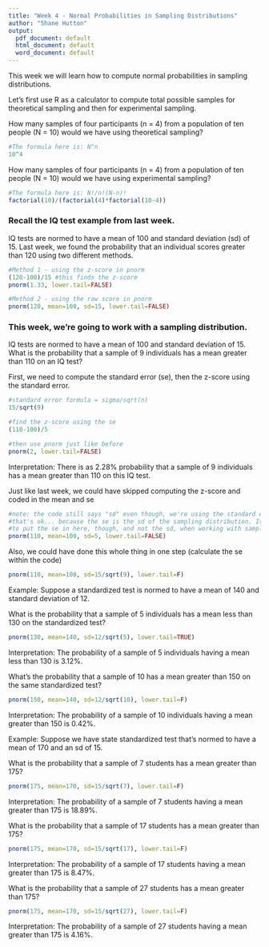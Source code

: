 ---
title: "Week 4 - Normal Probabilities in Sampling Distributions"
author: "Shane Hutton"
output:
  pdf_document: default
  html_document: default
  word_document: default
---

This week we will learn how to compute normal probabilities in sampling distributions. 

Let's first use R as a calculator to compute total possible samples for theoretical sampling and then for experimental sampling.

How many samples of four participants (n = 4) from a population of ten people (N = 10) would we have using theoretical sampling?
```{r}
#The formula here is: N^n
10^4
```

How many samples of four participants (n = 4) from a population of ten people (N = 10) would we have using experimental sampling?
```{r}
#The formula here is: N!/n!(N-n)!
factorial(10)/(factorial(4)*factorial(10-4))
```

### Recall the IQ test example from last week. 

IQ tests are normed to have a mean of 100 and standard deviation (sd) of 15. Last week, we found the probability that an individual scores greater than 120 using two different methods.
```{r}
#Method 1 - using the z-score in pnorm
(120-100)/15 #this finds the z-score
pnorm(1.33, lower.tail=FALSE)

#Method 2 - using the raw score in pnorm
pnorm(120, mean=100, sd=15, lower.tail=FALSE)
```

### This week, we're going to work with a sampling distribution. 

IQ tests are normed to have a mean of 100 and standard deviation of 15. What is the probability that a sample of 9 individuals has a mean greater than 110 on an IQ test?

First, we need to compute the standard error (se), then the z-score using the standard error.
```{r}
#standard error formula = sigma/sqrt(n)
15/sqrt(9)

#find the z-score using the se 
(110-100)/5

#then use pnorm just like before
pnorm(2, lower.tail=FALSE)
```

Interpretation: There is as 2.28% probability that a sample of 9 individuals has a mean greater than 110 on this IQ test.

Just like last week, we could have skipped computing the z-score and coded in the mean and se
```{r}
#note: the code still says "sd" even though, we're using the standard error and 
#that's ok... because the se is the sd of the sampling distribution. It is up to you
#to put the se in here, though, and not the sd, when working with sampling #distributions. 
pnorm(110, mean=100, sd=5, lower.tail=FALSE)
```

Also, we could have done this whole thing in one step (calculate the se within the code)
```{r}
pnorm(110, mean=100, sd=15/sqrt(9), lower.tail=F)
```

Example: 
Suppose a standardized test is normed to have a mean of 140 and standard deviation of 12.

What is the probability that a sample of 5 individuals has a mean less than 130 on the standardized test?
```{r}
pnorm(130, mean=140, sd=12/sqrt(5), lower.tail=TRUE)
```
Interpretation: The probability of a sample of 5 individuals having a mean less than 130 is 3.12%.

What's the probability that a sample of 10 has a mean greater than 150 on the same standardized test?
```{r}
pnorm(150, mean=140, sd=12/sqrt(10), lower.tail=F)
```
Interpretation: The probability of a sample of 10 individuals having a mean greater than 150 is 0.42%.

Example:
Suppose we have state standardized test that's normed to have a mean of 170 and an sd of 15. 

What is the probability that a sample of 7 students has a mean greater than 175?
```{r}
pnorm(175, mean=170, sd=15/sqrt(7), lower.tail=F)
```
Interpretation: The probability of a sample of 7 students having a mean greater than 175 is 18.89%.

What is the probability that a sample of 17 students has a mean greater than 175?
```{r}
pnorm(175, mean=170, sd=15/sqrt(17), lower.tail=F)
```
Interpretation: The probability of a sample of 17 students having a mean greater than 175 is 8.47%.

What is the probability that a sample of 27 students has a mean greater than 175?
```{r}
pnorm(175, mean=170, sd=15/sqrt(27), lower.tail=F)
```
Interpretation: The probability of a sample of 27 students having a mean greater than 175 is 4.16%.










